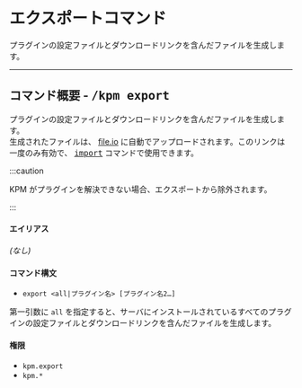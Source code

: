 
# エクスポートコマンド

プラグインの設定ファイルとダウンロードリンクを含んだファイルを生成します。

---

<Deprecation version="v3" removeMode />

## コマンド概要 - <kbd>/kpm export</kbd>

プラグインの設定ファイルとダウンロードリンクを含んだファイルを生成します。  
生成されたファイルは、 [file.io](https://file.io) に自動でアップロードされます。このリンクは一度のみ有効で、 [<kbd>import</kbd>](#import) コマンドで使用できます。

:::caution

KPM がプラグインを解決できない場合、エクスポートから除外されます。

:::

<!-- TODO: v3での削除の告知リンク -->

#### エイリアス

*\(なし)*

#### コマンド構文

+ `export <all|プラグイン名> [プラグイン名2…]`

第一引数に `all` を指定すると、サーバにインストールされているすべてのプラグインの設定ファイルとダウンロードリンクを含んだファイルを生成します。

#### 権限

+ `kpm.export`
+ `kpm.*`
